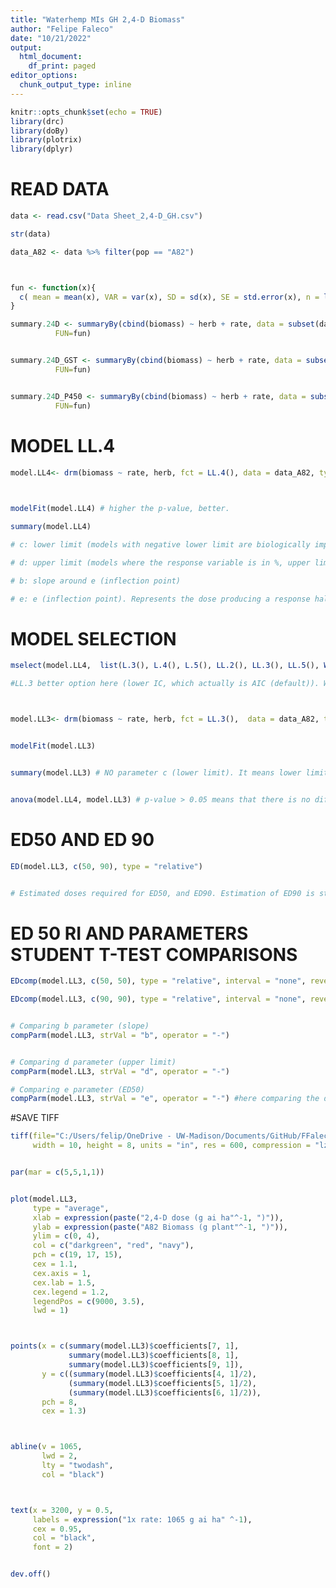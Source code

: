 ```yaml
---
title: "Waterhemp MIs GH 2,4-D Biomass"
author: "Felipe Faleco"
date: "10/21/2022"
output:
  html_document:
    df_print: paged
editor_options: 
  chunk_output_type: inline
---
```


```r

knitr::opts_chunk$set(echo = TRUE)
library(drc)
library(doBy)
library(plotrix)
library(dplyr)

```


# READ DATA

```r

data <- read.csv("Data Sheet_2,4-D_GH.csv")

str(data)

data_A82 <- data %>% filter(pop == "A82")



fun <- function(x){
  c( mean = mean(x), VAR = var(x), SD = sd(x), SE = std.error(x), n = length(x))
}

summary.24D <- summaryBy(cbind(biomass) ~ herb + rate, data = subset(data_A82, herb=="2,4D"),
          FUN=fun)


summary.24D_GST <- summaryBy(cbind(biomass) ~ herb + rate, data = subset(data_A82, herb=="2,4D+GST"),
          FUN=fun)


summary.24D_P450 <- summaryBy(cbind(biomass) ~ herb + rate, data = subset(data_A82, herb=="2,4D+P450"),
          FUN=fun)


```



# MODEL LL.4

```r

model.LL4<- drm(biomass ~ rate, herb, fct = LL.4(), data = data_A82, type = "continuous")


                
modelFit(model.LL4) # higher the p-value, better.

summary(model.LL4) 

# c: lower limit (models with negative lower limit are biologically impossible. E.g., negative biomass, negative % biomass reduction, or negative % control)

# d: upper limit (models where the response variable is in %, upper limit bigger than 100% are biologically impossible. E.g., % biomass reduction, % control)

# b: slope around e (inflection point)

# e: e (inflection point). Represents the dose producing a response halfway between the u and l parameters (ED50)

```



# MODEL SELECTION

```r

mselect(model.LL4,  list(L.3(), L.4(), L.5(), LL.2(), LL.3(), LL.5(), W1.3(), W1.4(), W2.4(), baro5()), linreg = T) 

#LL.3 better option here (lower IC, which actually is AIC (default)). W1.3 could also be used, but since it is a asymmetrical model, I would give preference to LL.3 In symmetrical models, the parameter e and relative ED50 are identical, that is, they both indicate the dose that reduces the response midway between the upper and lower limits. In asymmetrical models, however, the parameter e does not have the same meaning as in symmetrical models, even though it is still the location of the inflection point. For asymmetrical models, ED50 should be estimated as "absolute" and not relative.



model.LL3<- drm(biomass ~ rate, herb, fct = LL.3(),  data = data_A82, type = "continuous")


modelFit(model.LL3)


summary(model.LL3) # NO parameter c (lower limit). It means lower limit was set to zero.


anova(model.LL4, model.LL3) # p-value > 0.05 means that there is no difference between models. Therefore, we can use model LL.3

```



# ED50 AND ED 90

```r

ED(model.LL3, c(50, 90), type = "relative") 


# Estimated doses required for ED50, and ED90. Estimation of ED90 is statistically less accurate and often subject to high variance. Therefore, is better to use ED50.

```


# ED 50 RI AND PARAMETERS STUDENT T-TEST COMPARISONS

```r

EDcomp(model.LL3, c(50, 50), type = "relative", interval = "none", reverse = F)

EDcomp(model.LL3, c(90, 90), type = "relative", interval = "none", reverse = F)


# Comparing b parameter (slope)
compParm(model.LL3, strVal = "b", operator = "-")


# Comparing d parameter (upper limit)
compParm(model.LL3, strVal = "d", operator = "-")

# Comparing e parameter (ED50)
compParm(model.LL3, strVal = "e", operator = "-") #here comparing the difference, and not the ratio like in the EDcomp


```



#SAVE TIFF

```r

tiff(file="C:/Users/felip/OneDrive - UW-Madison/Documents/GitHub/FFaleco/PhD/PhD Projects/Waterhemp/Metabolism Inhibitors/GH/2,4-D/GH_2,4-D+MIs_A82_DR biomass.tiff",
     width = 10, height = 8, units = "in", res = 600, compression = "lzw")


par(mar = c(5,5,1,1))


plot(model.LL3,
     type = "average",
     xlab = expression(paste("2,4-D dose (g ai ha"^-1, ")")),
     ylab = expression(paste("A82 Biomass (g plant"^-1, ")")),
     ylim = c(0, 4),
     col = c("darkgreen", "red", "navy"),
     pch = c(19, 17, 15),
     cex = 1.1,
     cex.axis = 1,
     cex.lab = 1.5,
     cex.legend = 1.2,
     legendPos = c(9000, 3.5),
     lwd = 1)



points(x = c(summary(model.LL3)$coefficients[7, 1], 
             summary(model.LL3)$coefficients[8, 1],
             summary(model.LL3)$coefficients[9, 1]),
       y = c((summary(model.LL3)$coefficients[4, 1]/2), 
             (summary(model.LL3)$coefficients[5, 1]/2),
             (summary(model.LL3)$coefficients[6, 1]/2)),
       pch = 8,
       cex = 1.3)



abline(v = 1065, 
       lwd = 2, 
       lty = "twodash",
       col = "black")



text(x = 3200, y = 0.5, 
     labels = expression("1x rate: 1065 g ai ha" ^-1),
     cex = 0.95,
     col = "black",
     font = 2)


dev.off()


```







